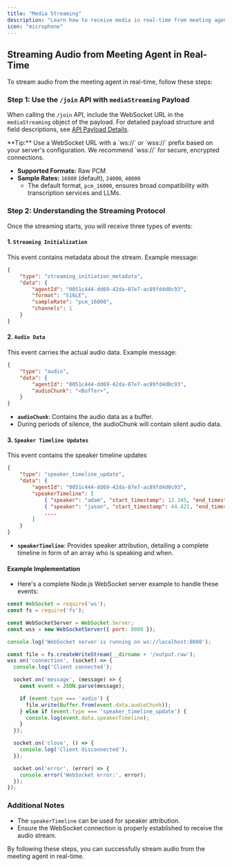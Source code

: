 ```yaml
---
title: "Media Streaming"
description: "Learn how to receive media in real-time from meeting agent"
icon: "microphone"
---
```


## Streaming Audio from Meeting Agent in Real-Time

To stream audio from the meeting agent in real-time, follow these steps:

### Step 1: Use the `/join` API with `mediaStreaming` Payload

When calling the `/join` API, include the WebSocket URL in the `mediaStreaming` object of the payload. For detailed payload structure and field descriptions, see [API Payload Details](../rest/sending-a-agent#param-media-streaming).

<Tip>
**Tip:** Use a WebSocket URL with a `ws://` or `wss://` prefix based on your server's configuration. We recommend `wss://` for secure, encrypted connections.
</Tip>

- **Supported Formats:** Raw PCM  
- **Sample Rates:** `16000` (default), `24000`, `48000`  
    - The default format, `pcm_16000`, ensures broad compatibility with transcription services and LLMs.

### Step 2: Understanding the Streaming Protocol

Once the streaming starts, you will receive three types of events:

#### 1. `Streaming Initialization`

This event contains metadata about the stream. Example message:

```json
{
    "type": "streaming_initiation_metadata",
    "data": {
        "agentId": "0051c444-dd69-42da-87e7-ac89fd4d0c93",
        "format": "S16LE",
        "sampleRate": "pcm_16000",
        "channels": 1
    }
}
```

#### 2. `Audio Data`

This event carries the actual audio data. Example message:

```json
{
    "type": "audio",
    "data": {
        "agentId": "0051c444-dd69-42da-87e7-ac89fd4d0c93",
        "audioChunk": "<Buffer>",
    }
}
```

- **`audioChunk`**: Contains the audio data as a buffer.
- During periods of silence, the audioChunk will contain silent audio data.

#### 3. `Speaker Timeline Updates`

This event contains the speaker timeline updates

```json
{
    "type": "speaker_timeline_update",
    "data": {
        "agentId": "0051c444-dd69-42da-87e7-ac89fd4d0c93",
        "speakerTimeline": [
            { "speaker": "adam", "start_timestamp": 12.345, "end_timestamp": 44.421 },
            { "speaker": "jason", "start_timestamp": 44.421, "end_timestamp": 46.421 },
            ....
        ]
    }
}
```

- **`speakerTimeline`**: Provides speaker attribution, detailing a complete timeline in form of an array who is speaking and when.

#### Example Implementation

- Here's a complete Node.js WebSocket server example to handle these events:

```javascript
const WebSocket = require('ws');
const fs = require('fs');

const WebSocketServer = WebSocket.Server;
const wss = new WebSocketServer({ port: 8080 });

console.log('WebSocket server is running on ws://localhost:8080');

const file = fs.createWriteStream(__dirname + '/output.raw');
wss.on('connection', (socket) => {
  console.log('Client connected');

  socket.on('message', (message) => {
    const event = JSON.parse(message);

    if (event.type === 'audio') {
      file.write(Buffer.from(event.data.audioChunk));
    } else if (event.type === 'speaker_timeline_update') {
      console.log(event.data.speakerTimeline);
    }
  });

  socket.on('close', () => {
    console.log('Client disconnected');
  });

  socket.on('error', (error) => {
    console.error('WebSocket error:', error);
  });
});
```

### Additional Notes

- The `speakerTimeline` can be used for speaker attribution.
- Ensure the WebSocket connection is properly established to receive the audio stream.

By following these steps, you can successfully stream audio from the meeting agent in real-time.